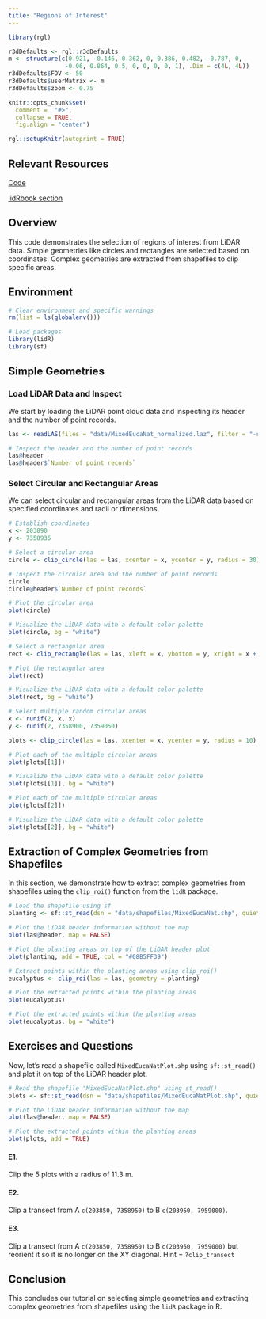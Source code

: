 ```yaml
---
title: "Regions of Interest"
---
```


```r
library(rgl)

r3dDefaults <- rgl::r3dDefaults
m <- structure(c(0.921, -0.146, 0.362, 0, 0.386, 0.482, -0.787, 0, 
                -0.06, 0.864, 0.5, 0, 0, 0, 0, 1), .Dim = c(4L, 4L))
r3dDefaults$FOV <- 50
r3dDefaults$userMatrix <- m
r3dDefaults$zoom <- 0.75

knitr::opts_chunk$set(
  comment =  "#>", 
  collapse = TRUE,
  fig.align = "center")

rgl::setupKnitr(autoprint = TRUE)
```

## Relevant Resources

[Code](https://github.com/tgoodbody/lidRtutorial/blob/main/code/tutorials/02_roi.R)

[lidRbook section](https://r-lidar.github.io/lidRbook/engine.html#engine-clip)

## Overview

This code demonstrates the selection of regions of interest from LiDAR data. Simple geometries like circles and rectangles are selected based on coordinates. Complex geometries are extracted from shapefiles to clip specific areas.

## Environment

```r
# Clear environment and specific warnings
rm(list = ls(globalenv()))

# Load packages
library(lidR)
library(sf)
```

## Simple Geometries

### Load LiDAR Data and Inspect

We start by loading the LiDAR point cloud data and inspecting its header and the number of point records.

```r
las <- readLAS(files = "data/MixedEucaNat_normalized.laz", filter = "-set_withheld_flag 0")

# Inspect the header and the number of point records
las@header
las@header$`Number of point records`
```

### Select Circular and Rectangular Areas

We can select circular and rectangular areas from the LiDAR data based on specified coordinates and radii or dimensions.

```r
# Establish coordinates
x <- 203890
y <- 7358935

# Select a circular area
circle <- clip_circle(las = las, xcenter = x, ycenter = y, radius = 30)

# Inspect the circular area and the number of point records
circle
circle@header$`Number of point records`
```

``` r
# Plot the circular area
plot(circle)
```

```r
# Visualize the LiDAR data with a default color palette
plot(circle, bg = "white")
```

```r
# Select a rectangular area
rect <- clip_rectangle(las = las, xleft = x, ybottom = y, xright = x + 40, ytop = y + 30)
```

``` r
# Plot the rectangular area
plot(rect)
```

```r
# Visualize the LiDAR data with a default color palette
plot(rect, bg = "white")
```

```r
# Select multiple random circular areas
x <- runif(2, x, x)
y <- runif(2, 7358900, 7359050)

plots <- clip_circle(las = las, xcenter = x, ycenter = y, radius = 10)
```

``` r
# Plot each of the multiple circular areas
plot(plots[[1]])
```

```r
# Visualize the LiDAR data with a default color palette
plot(plots[[1]], bg = "white")
```

``` r
# Plot each of the multiple circular areas
plot(plots[[2]])
```

```r
# Visualize the LiDAR data with a default color palette
plot(plots[[2]], bg = "white")
```

## Extraction of Complex Geometries from Shapefiles

In this section, we demonstrate how to extract complex geometries from shapefiles using the `clip_roi()` function from the `lidR` package.

```r
# Load the shapefile using sf
planting <- sf::st_read(dsn = "data/shapefiles/MixedEucaNat.shp", quiet = TRUE)

# Plot the LiDAR header information without the map
plot(las@header, map = FALSE)

# Plot the planting areas on top of the LiDAR header plot
plot(planting, add = TRUE, col = "#08B5FF39")

# Extract points within the planting areas using clip_roi()
eucalyptus <- clip_roi(las = las, geometry = planting)
```

``` r
# Plot the extracted points within the planting areas
plot(eucalyptus)
```

```r
# Plot the extracted points within the planting areas
plot(eucalyptus, bg = "white")
```

## Exercises and Questions

Now, let's read a shapefile called `MixedEucaNatPlot.shp` using `sf::st_read()` and plot it on top of the LiDAR header plot.

``` r
# Read the shapefile "MixedEucaNatPlot.shp" using st_read()
plots <- sf::st_read(dsn = "data/shapefiles/MixedEucaNatPlot.shp", quiet = TRUE)

# Plot the LiDAR header information without the map
plot(las@header, map = FALSE)

# Plot the extracted points within the planting areas
plot(plots, add = TRUE)
```

#### E1.

Clip the 5 plots with a radius of 11.3 m.

#### E2.

Clip a transect from A `c(203850, 7358950)` to B `c(203950, 7959000)`.

#### E3.

Clip a transect from A `c(203850, 7358950)` to B `c(203950, 7959000)` but reorient it so it is no longer on the XY diagonal. Hint = `?clip_transect`

## Conclusion

This concludes our tutorial on selecting simple geometries and extracting complex geometries from shapefiles using the `lidR` package in R.
